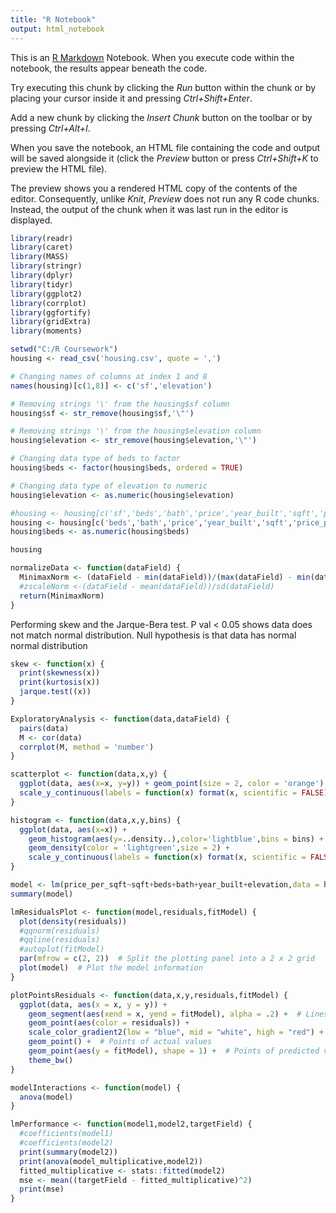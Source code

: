 ```yaml
---
title: "R Notebook"
output: html_notebook
---
```


This is an [R Markdown](http://rmarkdown.rstudio.com) Notebook. When you execute code within the notebook, the results appear beneath the code. 

Try executing this chunk by clicking the *Run* button within the chunk or by placing your cursor inside it and pressing *Ctrl+Shift+Enter*. 

Add a new chunk by clicking the *Insert Chunk* button on the toolbar or by pressing *Ctrl+Alt+I*.

When you save the notebook, an HTML file containing the code and output will be saved alongside it (click the *Preview* button or press *Ctrl+Shift+K* to preview the HTML file).

The preview shows you a rendered HTML copy of the contents of the editor. Consequently, unlike *Knit*, *Preview* does not run any R code chunks. Instead, the output of the chunk when it was last run in the editor is displayed.


```r
library(readr)
library(caret)
library(MASS)
library(stringr)
library(dplyr)
library(tidyr)
library(ggplot2)
library(corrplot)
library(ggfortify)
library(gridExtra)
library(moments)
```

```r
setwd("C:/R Coursework")
housing <- read_csv('housing.csv', quote = ',')

# Changing names of columns at index 1 and 8
names(housing)[c(1,8)] <- c('sf','elevation')

# Removing strings '\' from the housing$sf column
housing$sf <- str_remove(housing$sf,'\"')

# Removing strings '\' from the housing$elevation column
housing$elevation <- str_remove(housing$elevation,'\"')

# Changing data type of beds to factor
housing$beds <- factor(housing$beds, ordered = TRUE)

# Changing data type of elevation to numeric
housing$elevation <- as.numeric(housing$elevation)

#housing <- housing[c('sf','beds','bath','price','year_built','sqft','price_per_sqft','elevation')]
housing <- housing[c('beds','bath','price','year_built','sqft','price_per_sqft','elevation')]
housing$beds <- as.numeric(housing$beds)

housing
```

```r
normalizeData <- function(dataField) {
  MinimaxNorm <- (dataField - min(dataField))/(max(dataField) - min(dataField))
  #zscaleNorm <-(dataField - mean(dataField))/sd(dataField)
  return(MinimaxNorm)
}
```


Performing skew and the Jarque-Bera test. P val < 0.05 shows 
 data does not match normal distribution. Null hypothesis
 is that data has normal normal distribution

```r
skew <- function(x) {
  print(skewness(x)) 
  print(kurtosis(x)) 
  jarque.test((x)) 
}
```




```r
ExploratoryAnalysis <- function(data,dataField) {
  pairs(data)
  M <- cor(data)
  corrplot(M, method = 'number')
}

```




```r
scatterplot <- function(data,x,y) {
  ggplot(data, aes(x=x, y=y)) + geom_point(size = 2, color = 'orange') +
  scale_y_continuous(labels = function(x) format(x, scientific = FALSE),limits=c(0, 30000000))
}
```




```r
histogram <- function(data,x,y,bins) {
  ggplot(data, aes(x=x)) +
    geom_histogram(aes(y=..density..),color='lightblue',bins = bins) +
    geom_density(color = 'lightgreen',size = 2) +
    scale_y_continuous(labels = function(x) format(x, scientific = FALSE))
}
```




```r
model <- lm(price_per_sqft~sqft+beds+bath+year_built+elevation,data = housing)
summary(model)
```




```r
lmResidualsPlot <- function(model,residuals,fitModel) {
  plot(density(residuals))
  #qqnorm(residuals)
  #qqline(residuals)
  #autoplot(fitModel)
  par(mfrow = c(2, 2))  # Split the plotting panel into a 2 x 2 grid
  plot(model)  # Plot the model information
}
```




```r
plotPointsResiduals <- function(data,x,y,residuals,fitModel) {
  ggplot(data, aes(x = x, y = y)) +
    geom_segment(aes(xend = x, yend = fitModel), alpha = .2) +  # Lines to connect points
    geom_point(aes(color = residuals)) +
    scale_color_gradient2(low = "blue", mid = "white", high = "red") +
    geom_point() +  # Points of actual values
    geom_point(aes(y = fitModel), shape = 1) +  # Points of predicted values
    theme_bw()
}
```




```r
modelInteractions <- function(model) {
  anova(model)
}

```




```r
lmPerformance <- function(model1,model2,targetField) {
  #coefficients(model1)
  #coefficients(model2)
  print(summary(model2))
  print(anova(model_multiplicative,model2))
  fitted_multiplicative <- stats::fitted(model2)
  mse <- mean((targetField - fitted_multiplicative)^2)
  print(mse)
}

```

